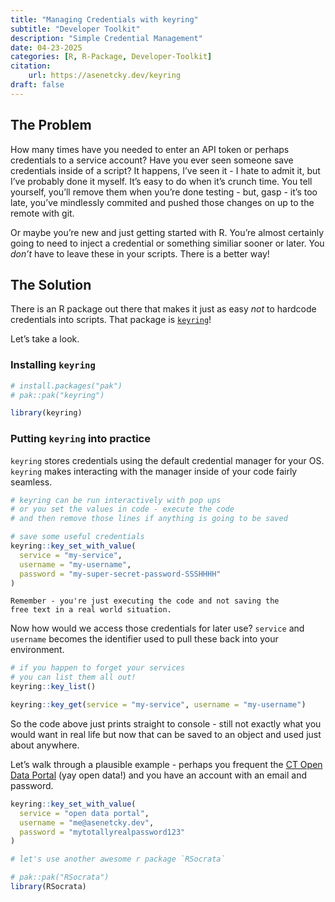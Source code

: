 ```yaml
---
title: "Managing Credentials with keyring"
subtitle: "Developer Toolkit"
description: "Simple Credential Management"
date: 04-23-2025
categories: [R, R-Package, Developer-Toolkit] 
citation: 
    url: https://asenetcky.dev/keyring
draft: false 
---
```


## The Problem

How many times have you needed to enter an API token or 
perhaps credentials to a service account? Have you ever seen
someone save credentials inside of a script? It happens,
I've seen it - I hate to admit it, but I've probably
done it myself.  It's easy to do when it's crunch time.
You tell yourself, you'll remove them when you're
done testing - but, gasp - it's too late, you've
mindlessly commited and pushed those changes
on up to the remote with git.  

Or maybe you're new and just getting started with
R.  You're almost certainly going to need to
inject a credential or something similiar sooner or
later. You _don't_ have to leave these in your
scripts. There is a better way!

## The Solution
There is an R package out there
that makes it just as easy _not_ to hardcode
credentials into scripts.  That package
is [`keyring`](https://keyring.r-lib.org/index.html)!

Let's take a look.


### Installing `keyring`
```r
# install.packages("pak")
# pak::pak("keyring")

library(keyring)
```


### Putting `keyring` into practice

`keyring` stores credentials using the default credential
manager for your OS. `keyring` makes interacting with
the manager inside of your code fairly seamless.

```r
# keyring can be run interactively with pop ups
# or you set the values in code - execute the code
# and then remove those lines if anything is going to be saved

# save some useful credentials
keyring::key_set_with_value(
  service = "my-service",
  username = "my-username",
  password = "my-super-secret-password-SSSHHHH"
)
```

::: {.callout-important}
    Remember - you're just executing the code and not saving the
    free text in a real world situation.
:::

Now how would we access those credentials for later use?
`service` and `username` becomes the identifier used to 
pull these back into your environment.

```r

# if you happen to forget your services
# you can list them all out!
keyring::key_list()

keyring::key_get(service = "my-service", username = "my-username")
```

So the code above just prints straight to console - still not exactly 
what you would want in real life but now that can be saved to
an object and used just about anywhere. 

Let's walk through a plausible example - perhaps you frequent
the [CT Open Data Portal](https://data.ct.gov/)  (yay open data!)
and you have an account with an email and password.

```r
keyring::key_set_with_value(
  service = "open data portal",
  username = "me@asenetcky.dev",
  password = "mytotallyrealpassword123"
)

# let's use another awesome r package `RSocrata`

# pak::pak("RSocrata")
library(RSocrata)

```

